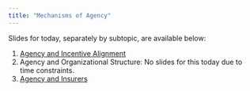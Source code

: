 ```yaml
---
title: "Mechanisms of Agency"
---
```


Slides for today, separately by subtopic, are available below:

1. [Agency and Incentive Alignment](/slides/class15-1.pdf)
2. Agency and Organizational Structure: No slides for this today due to time constraints.
3. [Agency and Insurers](/slides/class15-3.pdf)